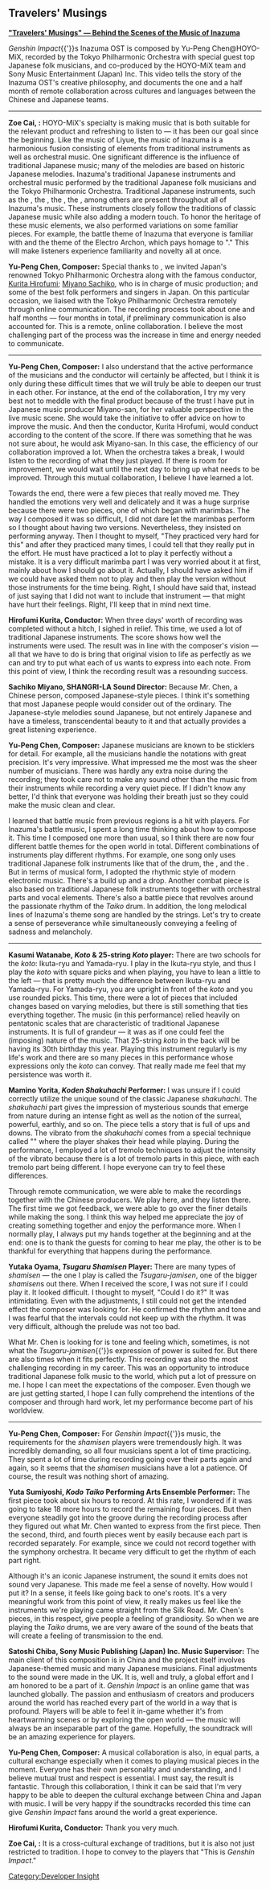 {{SoundtrackTabs}}
==Travelers' Musings==
'''[https://youtu.be/avmFhel0ky4 "Travelers' Musings" — Behind the Scenes of the Music of Inazuma]'''

''Genshin Impact''{{'}}s Inazuma OST is composed by Yu-Peng Chen@HOYO-MiX, recorded by the Tokyo Philharmonic Orchestra with special guest top Japanese folk musicians, and co-produced by the HOYO-MiX team and Sony Music Entertainment (Japan) Inc. This video tells the story of the Inazuma OST's creative philosophy, and documents the one and a half month of remote collaboration across cultures and languages between the Chinese and Japanese teams.
----
'''Zoe Cai, {{Not a typo|Music Director}}:''' HOYO-MiX's specialty is making music that is both suitable for the relevant product and refreshing to listen to &mdash; it has been our goal since the beginning. Like the music of Liyue, the music of Inazuma is a harmonious fusion consisting of elements from traditional instruments as well as orchestral music. One significant difference is the influence of traditional Japanese music; many of the melodies are based on historic Japanese melodies. Inazuma's traditional Japanese instruments and orchestral music performed by the traditional Japanese folk musicians and the Tokyo Philharmonic Orchestra. Traditional Japanese instruments, such as the ''{{w|shakuhachi}}'', the ''{{w|koto (instrument)|koto}}'', the ''{{w|shamisen}}'', the {{w|taiko|''taiko'' drum}}, among others are present throughout all of Inazuma's music. These instruments closely follow the traditions of classic Japanese music while also adding a modern touch. To honor the heritage of these music elements, we also performed variations on some familiar pieces. For example, the battle theme of Inazuma that everyone is familiar with and the theme of the Electro Archon, which pays homage to "{{w|Sakura Sakura|Sakura, Sakura}}." This will make listeners experience familiarity and novelty all at once.

'''Yu-Peng Chen, Composer:''' Special thanks to {{w|Sony Music}}, we invited Japan's renowned Tokyo Philharmonic Orchestra along with the famous conductor, [https://www.imdb.com/name/nm5026218/ Kurita Hirofumi]; [https://www.imdb.com/name/nm2257323/ Miyano Sachiko], who is in charge of music production; and some of the best folk performers and singers in Japan. On this particular occasion, we liaised with the Tokyo Philharmonic Orchestra remotely through online communication. The recording process took about one and half months &mdash; four months in total, if preliminary communication is also accounted for. This is a remote, online collaboration. I believe the most challenging part of the process was the increase in time and energy needed to communicate.
----
'''Yu-Peng Chen, Composer:''' I also understand that the active performance of the musicians and the conductor will certainly be affected, but I think it is only during these difficult times that we will truly be able to deepen our trust in each other. For instance, at the end of the collaboration, I try my very best not to meddle with the final product because of the trust I have put in Japanese music producer Miyano-san, for her valuable perspective in the live music scene. She would take the initiative to offer advice on how to improve the music. And then the conductor, Kurita Hirofumi, would conduct according to the content of the score. If there was something that he was not sure about, he would ask Miyano-san. In this case, the efficiency of our collaboration improved a lot. When the orchestra takes a break, I would listen to the recording of what they just played. If there is room for improvement, we would wait until the next day to bring up what needs to be improved. Through this mutual collaboration, I believe I have learned a lot.

Towards the end, there were a few pieces that really moved me. They handled the emotions very well and delicately and it was a huge surprise because there were two pieces, one of which began with marimbas. The way I composed it was so difficult, I did not dare let the marimbas perform so I thought about having two versions. Nevertheless, they insisted on performing anyway. Then I thought to myself, "They practiced very hard for this" and after they practiced many times, I could tell that they really put in the effort. He must have practiced a lot to play it perfectly without a mistake. It is a very difficult marimba part I was very worried about it at first, mainly about how I should go about it. Actually, I should have asked him if we could have asked them not to play and then play the version without those instruments for the time being. Right, I should have said that, instead of just saying that I did not want to include that instrument &mdash; that might have hurt their feelings. Right, I'll keep that in mind next time.

'''Hirofumi Kurita, Conductor:''' When three days' worth of recording was completed without a hitch, I sighed in relief. This time, we used a lot of traditional Japanese instruments. The score shows how well the instruments were used. The result was in line with the composer's vision &mdash; all that we have to do is bring that original vision to life as perfectly as we can and try to put what each of us wants to express into each note. From this point of view, I think the recording result was a resounding success.

'''Sachiko Miyano, SHANGRI-LA Sound Director:''' Because Mr. Chen, a Chinese person, composed Japanese-style pieces. I think it's something that most Japanese people would consider out of the ordinary. The Japanese-style melodies sound Japanese, but not entirely Japanese and have a timeless, transcendental beauty to it and that actually provides a great listening experience.

'''Yu-Peng Chen, Composer:''' Japanese musicians are known to be sticklers for detail. For example, all the musicians handle the notations with great precision. It's very impressive. What impressed me the most was the sheer number of musicians. There was hardly any extra noise during the recording; they took care not to make any sound other than the music from their instruments while recording a very quiet piece. If I didn't know any better, I'd think that everyone was holding their breath just so they could make the music clean and clear.

I learned that battle music from previous regions is a hit with players. For Inazuma's battle music, I spent a long time thinking about how to compose it. This time I composed one more than usual, so I think there are now four different battle themes for the open world in total. Different combinations of instruments play different rhythms. For example, one song only uses traditional Japanese folk instruments like that of the ''{{w|Taiko}}'' drum, the ''{{w|Shamisen}}'', and the ''{{w|Shakuhachi}}''. But in terms of musical form, I adopted the rhythmic style of modern electronic music. There's a build up and a drop. Another combat piece is also based on traditional Japanese folk instruments together with orchestral parts and vocal elements. There's also a battle piece that revolves around the passionate rhythm of the ''Taiko'' drum. In addition, the long melodical lines of Inazuma's theme song are handled by the strings. Let's try to create a sense of perseverance while simultaneously conveying a feeling of sadness and melancholy.
----
'''Kasumi Watanabe, ''Koto'' & 25-string ''Koto'' player:''' There are two schools for the ''koto'': Ikuta-ryu and Yamada-ryu. I play in the Ikuta-ryu style, and thus I play the ''koto'' with square picks and when playing, you have to lean a little to the left &mdash; that is pretty much the difference between Ikuta-ryu and Yamada-ryu. For Yamada-ryu, you are upright in front of the ''koto'' and you use rounded picks. This time, there were a lot of pieces that included changes based on varying melodies, but there is still something that ties everything together. The music (in this performance) relied heavily on pentatonic scales that are characteristic of traditional Japanese instruments. It is full of grandeur &mdash; it was as if one could feel the (imposing) nature of the music. That 25-string ''koto'' in the back will be having its 30th birthday this year. Playing this instrument regularly is my life's work and there are so many pieces in this performance whose expressions only the ''koto'' can convey. That really made me feel that my persistence was worth it.

'''Mamino Yorita, ''Koden Shakuhachi'' Performer:''' I was unsure if I could correctly utilize the unique sound of the classic Japanese ''shakuhachi''. The ''shakuhachi'' part gives the impression of mysterious sounds that emerge from nature during an intense fight as well as the notion of the surreal, powerful, earthly, and so on. The piece tells a story that is full of ups and downs. The vibrato from the ''shakuhachi'' comes from a special technique called "{{w|tremolo}}" where the player shakes their head while playing. During the performance, I employed a lot of tremolo techniques to adjust the intensity of the vibrato because there is a lot of tremolo parts in this piece, with each tremolo part being different. I hope everyone can try to feel these differences.

Through remote communication, we were able to make the recordings together with the Chinese producers. We play here, and they listen there. The first time we got feedback, we were able to go over the finer details while making the song. I think this way helped me appreciate the joy of creating something together and enjoy the performance more. When I normally play, I always put my hands together at the beginning and at the end: one is to thank the guests for coming to hear me play, the other is to be thankful for everything that happens during the performance.

'''Yutaka Oyama, ''Tsugaru Shamisen'' Player:''' There are many types of ''shamisen'' &mdash; the one I play is called the ''Tsugaru-jamisen'', one of the bigger ''shamisen''s out there. When I received the score, I was not sure if I could play it. It looked difficult. I thought to myself, "Could I do it?" It was intimidating. Even with the adjustments, I still could not get the intended effect the composer was looking for. He confirmed the rhythm and tone and I was fearful that the intervals could not keep up with the rhythm. It was very difficult, although the prelude was not too bad.

What Mr. Chen is looking for is tone and feeling which, sometimes, is not what the ''Tsugaru-jamisen''{{'}}s expression of power is suited for. But there are also times when it fits perfectly. This recording was also the most challenging recording in my career. This was an opportunity to introduce traditional Japanese folk music to the world, which put a lot of pressure on me. I hope I can meet the expectations of the composer. Even though we are just getting started, I hope I can fully comprehend the intentions of the composer and through hard work, let my performance become part of his worldview.
----
'''Yu-Peng Chen, Composer:''' For ''Genshin Impact''{{'}}s music, the requirements for the ''shamisen'' players were tremendously high. It was incredibly demanding, so all four musicians spent a lot of time practicing. They spent a lot of time during recording going over their parts again and again, so it seems that the ''shamisen'' musicians have a lot a patience. Of course, the result was nothing short of amazing.

'''Yuta Sumiyoshi, ''Kodo Taiko'' Performing Arts Ensemble Performer:''' The first piece took about six hours to record. At this rate, I wondered if it was going to take 18 more hours to record the remaining four pieces. But then everyone steadily got into the groove during the recording process after they figured out what Mr. Chen wanted to express from the first piece. Then the second, third, and fourth pieces went by easily because each part is recorded separately. For example, since we could not record together with the symphony orchestra. It became very difficult to get the rhythm of each part right.

Although it's an iconic Japanese instrument, the sound it emits does not sound very Japanese. This made me feel a sense of novelty. How would I put it? In a sense, it feels like going back to one's roots. It's a very meaningful work from this point of view, it really makes us feel like the instruments we're playing came straight from the Silk Road. Mr. Chen's pieces, in this respect, give people a feeling of grandiosity. So when we are playing the ''Taiko'' drums, we are very aware of the sound of the beats that will create a feeling of transmission to the end.

'''Satoshi Chiba, Sony Music Publishing (Japan) Inc. Music Supervisor:''' The main client of this composition is in China and the project itself involves Japanese-themed music and many Japanese musicians. Final adjustments to the sound were made in the UK. It is, well and truly, a global effort and I am honored to be a part of it. ''Genshin Impact'' is an online game that was launched globally. The passion and enthusiasm of creators and producers around the world has reached every part of the world in a way that is profound. Players will be able to feel it in-game whether it's from heartwarming scenes or by exploring the open world &mdash; the music will always be an inseparable part of the game. Hopefully, the soundtrack will be an amazing experience for players.

'''Yu-Peng Chen, Composer:''' A musical collaboration is also, in equal parts, a cultural exchange especially when it comes to playing musical pieces in the moment. Everyone has their own personality and understanding, and I believe mutual trust and respect is essential. I must say, the result is fantastic. Through this collaboration, I think it can be said that I'm very happy to be able to deepen the cultural exchange between China and Japan with music. I will be very happy if the soundtracks recorded this time can give ''Genshin Impact'' fans around the world a great experience.

'''Hirofumi Kurita, Conductor:''' Thank you very much.

'''Zoe Cai, {{Not a typo|Music Director}}:''' It is a cross-cultural exchange of traditions, but it is also not just restricted to tradition. I hope to convey to the players that "This is ''Genshin Impact''."
[[Category:Developer Insight]]